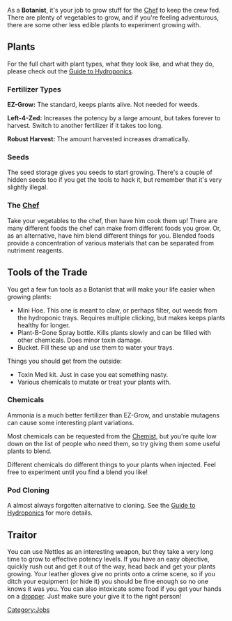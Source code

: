 {{SidebarJob|jobname=Botanist|img_file=Botanist.png|tagline=Grow grass, my man|department=Service|access=Bar, Cafe, Hydroponics, Kitchen, Maintenance|duties=Grow produce for the chef|supervisors=Head of Personnel|difficulty=Easy|alt_titles=Hydroponicist, Gardener}}
As a '''Botanist''', it's your job to grow stuff for the [[Chef]] to keep the crew fed. There are plenty of vegetables to grow, and if you're feeling adventurous, there are some other less edible plants to experiment growing with.

== Plants ==
For the full chart with plant types, what they look like, and what they do, please check out the [[Guide to Hydroponics]].

=== Fertilizer Types ===
'''EZ-Grow:''' The standard, keeps plants alive. Not needed for weeds.

'''Left-4-Zed:''' Increases the potency by a large amount, but takes forever to harvest. Switch to another fertilizer if it takes too long.

'''Robust Harvest:''' The amount harvested increases dramatically.

=== Seeds ===
The seed storage gives you seeds to start growing. There's a couple of hidden seeds too if you get the tools to hack it, but remember that it's very slightly illegal.

=== The [[Chef]] ===
Take your vegetables to the chef, then have him cook them up! There are many different foods the chef can make from different foods you grow. Or, as an alternative, have him blend different things for you. Blended foods provide a concentration of various materials that can be separated from nutriment reagents.

== Tools of the Trade ==
You get a few fun tools as a Botanist that will make your life easier when growing plants:
* Mini Hoe. This one is meant to claw, or perhaps filter, out weeds from the hydroponic trays. Requires multiple clicking, but makes keeps plants healthy for longer.
* Plant-B-Gone Spray bottle. Kills plants slowly and can be filled with other chemicals. Does minor toxin damage.
* Bucket. Fill these up and use them to water your trays.

Things you should get from the outside:
* Toxin Med kit. Just in case you eat something nasty.
* Various chemicals to mutate or treat your plants with.

=== Chemicals ===
Ammonia is a much better fertilizer than EZ-Grow, and unstable mutagens can cause some interesting plant variations.

Most chemicals can be requested from the [[Chemist]], but you're quite low down on the list of people who need them, so try giving them some useful plants to blend.

Different chemicals do different things to your plants when injected. Feel free to experiment until you find a blend you like!

=== Pod Cloning ===
A almost always forgotten alternative to cloning. See the [[Guide_to_Hydroponics#Invasion_of_the_Pod_People|Guide to Hydroponics]] for more details.

== Traitor ==
You can use Nettles as an interesting weapon, but they take a very long time to grow to effective potency levels. If you have an easy objective, quickly rush out and get it out of the way, head back and get your plants growing. Your leather gloves give no prints onto a crime scene, so if you ditch your equipment (or hide it) you should be fine enough so no one knows it was you. You can also intoxicate some food if you get your hands on a [[Dropper|dropper]]. Just make sure your give it to the right person!

{{Jobs}}
[[Category:Jobs]]
